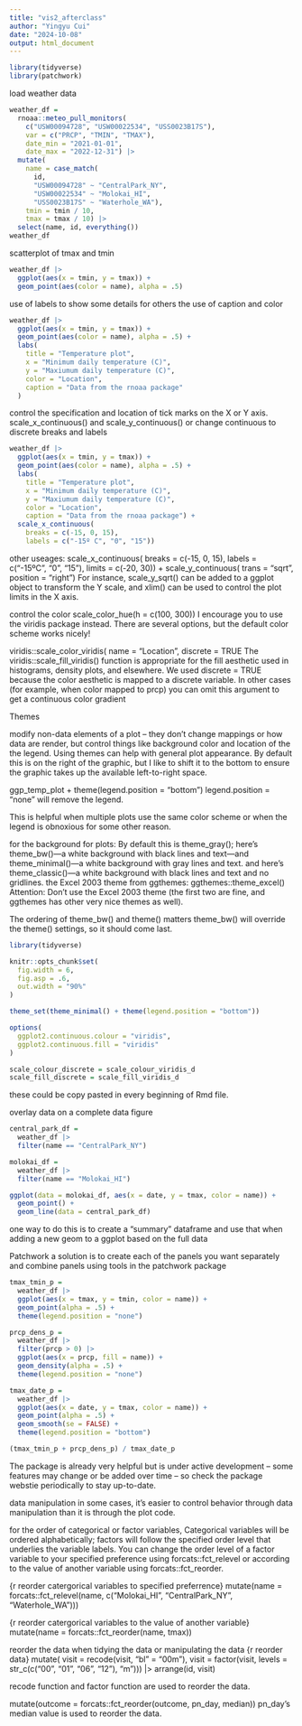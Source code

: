 ```yaml
---
title: "vis2_afterclass"
author: "Yingyu Cui"
date: "2024-10-08"
output: html_document
---
```


```r
library(tidyverse)
library(patchwork)
```

load weather data
```r
weather_df = 
  rnoaa::meteo_pull_monitors(
    c("USW00094728", "USW00022534", "USS0023B17S"),
    var = c("PRCP", "TMIN", "TMAX"), 
    date_min = "2021-01-01",
    date_max = "2022-12-31") |>
  mutate(
    name = case_match(
      id, 
      "USW00094728" ~ "CentralPark_NY", 
      "USW00022534" ~ "Molokai_HI",
      "USS0023B17S" ~ "Waterhole_WA"),
    tmin = tmin / 10,
    tmax = tmax / 10) |>
  select(name, id, everything())
weather_df
```

scatterplot of tmax and tmin
```r
weather_df |> 
  ggplot(aes(x = tmin, y = tmax)) + 
  geom_point(aes(color = name), alpha = .5)
```

use of labels to show some details for others
the use of caption and color
```r
weather_df |> 
  ggplot(aes(x = tmin, y = tmax)) + 
  geom_point(aes(color = name), alpha = .5) + 
  labs(
    title = "Temperature plot",
    x = "Minimum daily temperature (C)",
    y = "Maxiumum daily temperature (C)",
    color = "Location",
    caption = "Data from the rnoaa package"
  )
```

control the specification and location of tick marks on the X or Y axis.
scale_x_continuous() and scale_y_continuous() or change continuous to discrete
breaks and labels
```r
weather_df |> 
  ggplot(aes(x = tmin, y = tmax)) + 
  geom_point(aes(color = name), alpha = .5) + 
  labs(
    title = "Temperature plot",
    x = "Minimum daily temperature (C)",
    y = "Maxiumum daily temperature (C)",
    color = "Location",
    caption = "Data from the rnoaa package") + 
  scale_x_continuous(
    breaks = c(-15, 0, 15), 
    labels = c("-15º C", "0", "15"))
```

other useages:
  scale_x_continuous(
    breaks = c(-15, 0, 15), 
    labels = c("-15ºC", "0", "15"),
    limits = c(-20, 30)) + 
  scale_y_continuous(
    trans = "sqrt", 
    position = "right")
For instance, scale_y_sqrt() can be added to a ggplot object to transform the Y scale, and xlim() can be used to control the plot limits in the X axis.



control the color
  scale_color_hue(h = c(100, 300))
I encourage you to use the viridis package instead. There are several options, but the default color scheme works nicely!

viridis::scale_color_viridis(
    name = "Location", 
    discrete = TRUE
 The viridis::scale_fill_viridis() function is appropriate for the fill aesthetic used in histograms, density plots, and elsewhere.
We used discrete = TRUE because the color aesthetic is mapped to a discrete variable. In other cases (for example, when color mapped to prcp) you can omit this argument to get a continuous color gradient



Themes

modify non-data elements of a plot – they don’t change mappings or how data are render, but control things like background color and location of the the legend. Using themes can help with general plot appearance.
By default this is on the right of the graphic, but I like to shift it to the bottom to ensure the graphic takes up the available left-to-right space.

ggp_temp_plot + 
  theme(legend.position = "bottom")
legend.position = "none" will remove the legend. 

This is helpful when multiple plots use the same color scheme or when the legend is obnoxious for some other reason.

for the background for plots:
 By default this is theme_gray(); 
 here’s theme_bw()---a white background with black lines and text---and theme_minimal()---a white background with gray lines and text.
 and here’s theme_classic()---a white background with black lines and text and no gridlines.
 the Excel 2003 theme from ggthemes:
 ggthemes::theme_excel()
 Attention:
 Don’t use the Excel 2003 theme (the first two are fine, and ggthemes has other very nice themes as well).
 
 The ordering of theme_bw() and theme() matters theme_bw() will override the theme() settings, so it should come last.
 

```r

library(tidyverse)

knitr::opts_chunk$set(
  fig.width = 6,
  fig.asp = .6,
  out.width = "90%"
)

theme_set(theme_minimal() + theme(legend.position = "bottom"))

options(
  ggplot2.continuous.colour = "viridis",
  ggplot2.continuous.fill = "viridis"
)

scale_colour_discrete = scale_colour_viridis_d
scale_fill_discrete = scale_fill_viridis_d
```
these could be copy pasted in every beginning of Rmd file.




overlay data on a complete data figure
```r
central_park_df = 
  weather_df |> 
  filter(name == "CentralPark_NY")

molokai_df = 
  weather_df |> 
  filter(name == "Molokai_HI")

ggplot(data = molokai_df, aes(x = date, y = tmax, color = name)) + 
  geom_point() + 
  geom_line(data = central_park_df) 
```
one way to do this is to create a “summary” dataframe and use that when adding a new geom to a ggplot based on the full data


Patchwork
a solution is to create each of the panels you want separately and combine panels using tools in the patchwork package
```r
tmax_tmin_p = 
  weather_df |> 
  ggplot(aes(x = tmax, y = tmin, color = name)) + 
  geom_point(alpha = .5) +
  theme(legend.position = "none")

prcp_dens_p = 
  weather_df |> 
  filter(prcp > 0) |> 
  ggplot(aes(x = prcp, fill = name)) + 
  geom_density(alpha = .5) + 
  theme(legend.position = "none")

tmax_date_p = 
  weather_df |> 
  ggplot(aes(x = date, y = tmax, color = name)) + 
  geom_point(alpha = .5) +
  geom_smooth(se = FALSE) + 
  theme(legend.position = "bottom")

(tmax_tmin_p + prcp_dens_p) / tmax_date_p
```
The package is already very helpful but is under active development – some features may change or be added over time – so check the package webstie periodically to stay up-to-date. 





data manipulation
in some cases, it’s easier to control behavior through data manipulation than it is through the plot code.

for the order of categorical or factor variables, 
Categorical variables will be ordered alphabetically; factors will follow the specified order level that underlies the variable labels. You can change the order level of a factor variable to your specified preference using forcats::fct_relevel 
or according to the value of another variable using forcats::fct_reorder.

{r reorder catergorical variables to specified preferrence}
mutate(name = forcats::fct_relevel(name, c("Molokai_HI", "CentralPark_NY", "Waterhole_WA")))

{r reorder catergorical variables to the value of another variable}
mutate(name = forcats::fct_reorder(name, tmax))


reorder the data when tidying the data or manipulating the data
{r reorder data}
 mutate(
    visit = recode(visit, "bl" = "00m"),
    visit = factor(visit, levels = str_c(c("00", "01", "06", "12"), "m"))) |>
  arrange(id, visit)
  
  recode function and factor function are used to reorder the data.

 mutate(outcome = forcats::fct_reorder(outcome, pn_day, median))
 pn_day's median value is used to reorder the data.
 
 



 



